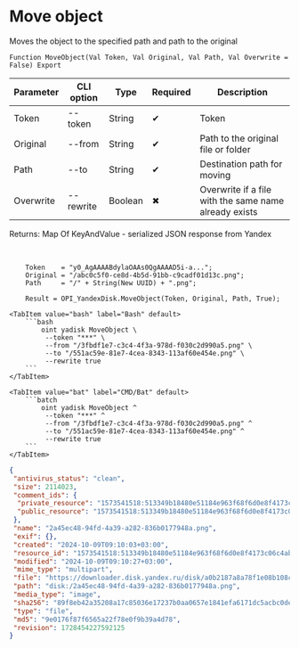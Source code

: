 ﻿---
sidebar_position: 9
---


# Move object
 Moves the object to the specified path and path to the original



`Function MoveObject(Val Token, Val Original, Val Path, Val Overwrite = False) Export`

  | Parameter | CLI option | Type | Required | Description |
  |-|-|-|-|-|
  | Token | --token | String | &#x2714; | Token |
  | Original | --from | String | &#x2714; | Path to the original file or folder |
  | Path | --to | String | &#x2714; | Destination path for moving |
  | Overwrite | --rewrite | Boolean | &#x2716; | Overwrite if a file with the same name already exists |

  
  Returns:  Map Of KeyAndValue - serialized JSON response from Yandex

<br/>




```bsl title="1C:Enterprise/OneScript code example"
    Token    = "y0_AgAAAABdylaOAAs0QgAAAAD5i-a...";
    Original = "/abc0c5f0-ce8d-4b5d-91bb-c9cadf01d13c.png";
    Path     = "/" + String(New UUID) + ".png";

    Result = OPI_YandexDisk.MoveObject(Token, Original, Path, True);
```
 

 <Tabs>
  
    <TabItem value="bash" label="Bash" default>
        ```bash
            oint yadisk MoveObject \
             --token "***" \
             --from "/3fbdf1e7-c3c4-4f3a-978d-f030c2d990a5.png" \
             --to "/551ac59e-81e7-4cea-8343-113af60e454e.png" \
             --rewrite true
        ```
    </TabItem>
  
    <TabItem value="bat" label="CMD/Bat" default>
        ```batch
            oint yadisk MoveObject ^
             --token "***" ^
             --from "/3fbdf1e7-c3c4-4f3a-978d-f030c2d990a5.png" ^
             --to "/551ac59e-81e7-4cea-8343-113af60e454e.png" ^
             --rewrite true
        ```
    </TabItem>
</Tabs>


```json title="Result"
{
 "antivirus_status": "clean",
 "size": 2114023,
 "comment_ids": {
  "private_resource": "1573541518:513349b18480e51184e963f68f6d0e8f4173c06c4ab885b65f0eb797138892f3",
  "public_resource": "1573541518:513349b18480e51184e963f68f6d0e8f4173c06c4ab885b65f0eb797138892f3"
 },
 "name": "2a45ec48-94fd-4a39-a282-836b0177948a.png",
 "exif": {},
 "created": "2024-10-09T09:10:03+03:00",
 "resource_id": "1573541518:513349b18480e51184e963f68f6d0e8f4173c06c4ab885b65f0eb797138892f3",
 "modified": "2024-10-09T09:10:27+03:00",
 "mime_type": "multipart",
 "file": "https://downloader.disk.yandex.ru/disk/a0b2187a8a78f1e08b108c712034d22c1c5b1f8b7d82f2b5d0c84af4e7ddf460/67065694/gwThwhLBKYvLhQCNnqAHikawF6ofeh69S2Q-9g1T5IGPQ-vmmg5ho0UNlym1cYvMYt55yWUwrNHLEwnJN27VGg%3D%3D?uid=1573541518&filename=2a45ec48-94fd-4a39-a282-836b0177948a.png&disposition=attachment&hash=&limit=0&content_type=multipart&owner_uid=1573541518&fsize=2114023&hid=03d7263840468e281bd0b238a26e7d0d&media_type=image&tknv=v2&etag=9e0176f87f6565a22f78e0f9b39a4d78",
 "path": "disk:/2a45ec48-94fd-4a39-a282-836b0177948a.png",
 "media_type": "image",
 "sha256": "89f8eb42a35208a17c85036e17237b0aa0657e1841efa6171dc5acbc0dea9e18",
 "type": "file",
 "md5": "9e0176f87f6565a22f78e0f9b39a4d78",
 "revision": 1728454227592125
}
```

